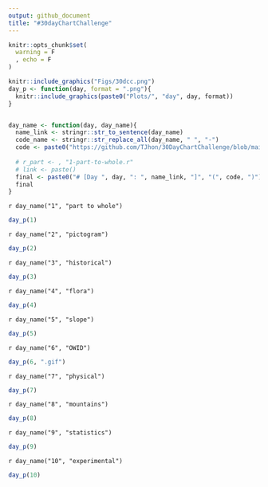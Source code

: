 ```yaml
---
output: github_document
title: "#30dayChartChallenge"
---
```


```r
knitr::opts_chunk$set(
  warning = F
  , echo = F
)
```


```r
knitr::include_graphics("Figs/30dcc.png")
day_p <- function(day, format = ".png"){
  knitr::include_graphics(paste0("Plots/", "day", day, format))
}


day_name <- function(day, day_name){
  name_link <- stringr::str_to_sentence(day_name)
  code_name <- stringr::str_replace_all(day_name, " ", "-")
  code <- paste0("https://github.com/TJhon/30DayChartChallenge/blob/main/R/day", day, "-", code_name, ".r")
  
  # r_part <- , "1-part-to-whole.r"
  # link <- paste()
  final <- paste0("# [Day ", day, ": ", name_link, "]", "(", code, ")")
  final
}

```

`r day_name("1", "part to whole")`

```r
day_p(1)
```

`r day_name("2", "pictogram")`

```r
day_p(2)
```

`r day_name("3", "historical")`

```r
day_p(3)
```

`r day_name("4", "flora")`

```r
day_p(4)
```

`r day_name("5", "slope")`

```r
day_p(5)
```


`r day_name("6", "OWID")`

```r
day_p(6, ".gif")
```

`r day_name("7", "physical")`

```r
day_p(7)
```

`r day_name("8", "mountains")`

```r
day_p(8)
```

`r day_name("9", "statistics")`

```r
day_p(9)
```


`r day_name("10", "experimental")`

```r
day_p(10)
```